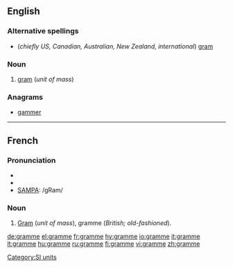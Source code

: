 ==English==

===Alternative spellings===
* (''chiefly US, Canadian, Australian, New Zealand, international'') [[gram]]

===Noun===
{{en-adj}}

# {{context|British|dated}} [[gram]] (''unit of mass'')

===Anagrams===
*[[gammer]]

[[Category:SI units]]

----

==French==

===Pronunciation===
*{{audio|Fr-gramme.ogg|audio}}
*{{IPA|lang=fr|/ɡʁam/}}
*[[w:SAMPA|SAMPA]]: /gRam/

===Noun===
{{fr-noun|m}}

# [[gram|Gram]] (''unit of mass''), gramme (''British; old-fashioned'').

[[de:gramme]]
[[el:gramme]]
[[fr:gramme]]
[[hy:gramme]]
[[io:gramme]]
[[it:gramme]]
[[lt:gramme]]
[[hu:gramme]]
[[ru:gramme]]
[[fi:gramme]]
[[vi:gramme]]
[[zh:gramme]]
